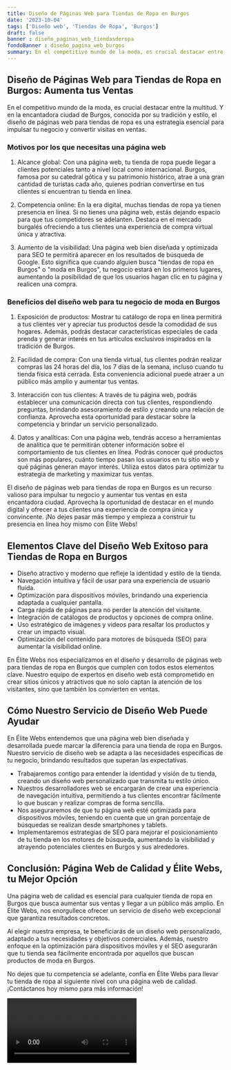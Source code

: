 ```yaml
---
title: Diseño de Páginas Web para Tiendas de Ropa en Burgos
date: '2023-10-04'
tags: ['Diseño web', 'Tiendas de Ropa', 'Burgos']
draft: false
banner : diseño_paginas_web_tiendasderopa
fondoBanner : diseño_pagina_web_burgos
summary: En el competitivo mundo de la moda, es crucial destacar entre la multitud. Y en la encantadora ciudad de Burgos, conocida por su tradición y estilo, el diseño de páginas web para tiendas de ropa es una estrategia esencial para impulsar tu negocio y convertir visitas en ventas.
---
```


## Diseño de Páginas Web para Tiendas de Ropa en Burgos: Aumenta tus Ventas

En el competitivo mundo de la moda, es crucial destacar entre la multitud. Y en la encantadora ciudad de Burgos, conocida por su tradición y estilo, el diseño de páginas web para tiendas de ropa es una estrategia esencial para impulsar tu negocio y convertir visitas en ventas.

### Motivos por los que necesitas una página web

1. Alcance global: Con una página web, tu tienda de ropa puede llegar a clientes potenciales tanto a nivel local como internacional. Burgos, famosa por su catedral gótica y su patrimonio histórico, atrae a una gran cantidad de turistas cada año, quienes podrían convertirse en tus clientes si encuentran tu tienda en línea.

2. Competencia online: En la era digital, muchas tiendas de ropa ya tienen presencia en línea. Si no tienes una página web, estás dejando espacio para que tus competidores se adelanten. Destaca en el mercado burgalés ofreciendo a tus clientes una experiencia de compra virtual única y atractiva.

3. Aumento de la visibilidad: Una página web bien diseñada y optimizada para SEO te permitirá aparecer en los resultados de búsqueda de Google. Esto significa que cuando alguien busca "tiendas de ropa en Burgos" o "moda en Burgos", tu negocio estará en los primeros lugares, aumentando la posibilidad de que los usuarios hagan clic en tu página y realicen una compra.

### Beneficios del diseño web para tu negocio de moda en Burgos

1. Exposición de productos: Mostrar tu catálogo de ropa en línea permitirá a tus clientes ver y apreciar tus productos desde la comodidad de sus hogares. Además, podrás destacar características especiales de cada prenda y generar interés en tus artículos exclusivos inspirados en la tradición de Burgos.

2. Facilidad de compra: Con una tienda virtual, tus clientes podrán realizar compras las 24 horas del día, los 7 días de la semana, incluso cuando tu tienda física está cerrada. Esta conveniencia adicional puede atraer a un público más amplio y aumentar tus ventas.

3. Interacción con tus clientes: A través de tu página web, podrás establecer una comunicación directa con tus clientes, respondiendo preguntas, brindando asesoramiento de estilo y creando una relación de confianza. Aprovecha esta oportunidad para destacar sobre la competencia y brindar un servicio personalizado.

4. Datos y analíticas: Con una página web, tendrás acceso a herramientas de analítica que te permitirán obtener información sobre el comportamiento de tus clientes en línea. Podrás conocer qué productos son más populares, cuánto tiempo pasan los usuarios en tu sitio web y qué páginas generan mayor interés. Utiliza estos datos para optimizar tu estrategia de marketing y maximizar tus ventas.

El diseño de páginas web para tiendas de ropa en Burgos es un recurso valioso para impulsar tu negocio y aumentar tus ventas en esta encantadora ciudad. Aprovecha la oportunidad de destacar en el mundo digital y ofrecer a tus clientes una experiencia de compra única y convincente. ¡No dejes pasar más tiempo y empieza a construir tu presencia en línea hoy mismo con Élite Webs!

<GifSeo />

<Cta />

## Elementos Clave del Diseño Web Exitoso para Tiendas de Ropa en Burgos

- Diseño atractivo y moderno que refleje la identidad y estilo de la tienda.
- Navegación intuitiva y fácil de usar para una experiencia de usuario fluida.
- Optimización para dispositivos móviles, brindando una experiencia adaptada a cualquier pantalla.
- Carga rápida de páginas para no perder la atención del visitante.
- Integración de catálogos de productos y opciones de compra online.
- Uso estratégico de imágenes y videos para resaltar los productos y crear un impacto visual.
- Optimización del contenido para motores de búsqueda (SEO) para aumentar la visibilidad online.

En Élite Webs nos especializamos en el diseño y desarrollo de páginas web para tiendas de ropa en Burgos que cumplen con todos estos elementos clave. Nuestro equipo de expertos en diseño web está comprometido en crear sitios únicos y atractivos que no solo captan la atención de los visitantes, sino que también los convierten en ventas.

## Cómo Nuestro Servicio de Diseño Web Puede Ayudar

En Élite Webs entendemos que una página web bien diseñada y desarrollada puede marcar la diferencia para una tienda de ropa en Burgos. Nuestro servicio de diseño web se adapta a las necesidades específicas de tu negocio, brindando resultados que superan las expectativas.

- Trabajaremos contigo para entender la identidad y visión de tu tienda, creando un diseño web personalizado que transmita tu estilo único.
- Nuestros desarrolladores web se encargarán de crear una experiencia de navegación intuitiva, permitiendo a tus clientes encontrar fácilmente lo que buscan y realizar compras de forma sencilla.
- Nos aseguraremos de que tu página web esté optimizada para dispositivos móviles, teniendo en cuenta que un gran porcentaje de búsquedas se realizan desde smartphones y tablets.
- Implementaremos estrategias de SEO para mejorar el posicionamiento de tu tienda en los motores de búsqueda, aumentando la visibilidad y atrayendo potenciales clientes en Burgos y sus alrededores.

## Conclusión: Página Web de Calidad y Élite Webs, tu Mejor Opción

Una página web de calidad es esencial para cualquier tienda de ropa en Burgos que busca aumentar sus ventas y llegar a un público más amplio. En Élite Webs, nos enorgullece ofrecer un servicio de diseño web excepcional que garantiza resultados concretos.

Al elegir nuestra empresa, te beneficiarás de un diseño web personalizado, adaptado a tus necesidades y objetivos comerciales. Además, nuestro enfoque en la optimización para dispositivos móviles y el SEO asegurarán que tu tienda sea fácilmente encontrada por aquellos que buscan productos de moda en Burgos.

No dejes que tu competencia se adelante, confía en Élite Webs para llevar tu tienda de ropa al siguiente nivel con una página web de calidad. ¡Contáctanos hoy mismo para más información!

<Video />

<CtaBot job='Tiendas de Ropa' city='Burgos'/>

<Gmaps query='Burgos+españa+maps' />
